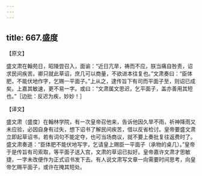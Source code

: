 ```yaml
---
---
---
```

title: 667.盛度
---



【原文】

盛文肃在翰苑日，昭陵尝召入，面谕：“近日亢旱，祷而不应，朕当痛自咎责，诏求民间疾苦。卿只就此草诏，庶几可以商量，不欲进本往复也。”文肃奏曰：“臣体肥，不能伏地作字，乞赐一平面子。”上从之，逮传旨下有司而平面子至，则诏已成矣。上嘉其敏速，更不易一字。或曰：“文肃属文思迟，乞平面子，盖亦善用其短也。”［边批：反迟为疾，妙妙！］

【译文】

盛文肃（盛度）在翰林学院，有一次皇帝召他来，告诉他因久旱不雨，祈神降雨又未应验，必因自身有过失，想下诏书了解民间疾苦，借以反省检讨。皇帝要盛文肃立即起草诏书，若有词句不能定夺，也可当场商议，就不要上奏批复往返费时了。盛文肃奏道：“臣体肥不能伏地写字，乞请皇上赐臣一平面子（承物的桌几）。”皇帝于是传旨有司索取，等平面子送入宫，文肃的草诏已拟好。皇帝嘉许文肃才思敏捷，一字未改便作为正式诏书发下去。有人说文肃写文章一向需要时间思考，向皇帝乞赐平面子，或许在掩其短处。